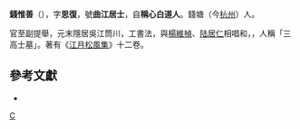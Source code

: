 '''錢惟善'''（{{bd|?||?||}}），字'''思復'''，號'''曲江居士'''，自'''稱心白道人'''。錢塘（今[[杭州|杭州]]）人。

官至副提舉，元末隱居吳江筒川，工書法，與[[楊維楨|楊維楨]]、[[陆居仁|陆居仁]]相唱和，{{fact|死後三人同葬千山東麓}}，人稱「三高士墓」。著有《[[江月松風集|江月松風集]]》十二卷。

== 參考文獻 ==
*{{cite book|url = https://www.google.co.uk/books/edition/%E5%AE%8B%E5%85%83%E8%AE%BA%E4%B9%A6%E8%AF%97%E5%85%A8%E7%BC%96/2g-1DwAAQBAJ?hl=en&gbpv=1&pg=PT487&printsec=frontcover | title = 宋元论书诗全编|author1 = 张毅|author2 =  于广杰 |year = 2017|isbn = 9787310051519|publisher = [[南开大学出版社|南开大学出版社]]}}
{{元朝人物小作品}}
[[Category:元朝政治人物|C]]